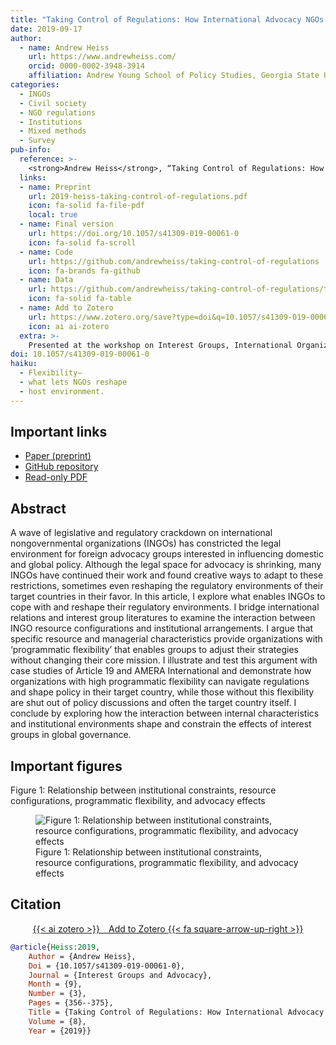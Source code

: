 ```yaml
---
title: "Taking Control of Regulations: How International Advocacy NGOs Shape the Regulatory Environments of their Target Countries"
date: 2019-09-17
author:
  - name: Andrew Heiss
    url: https://www.andrewheiss.com/
    orcid: 0000-0002-3948-3914
    affiliation: Andrew Young School of Policy Studies, Georgia State University
categories: 
  - INGOs
  - Civil society
  - NGO regulations
  - Institutions
  - Mixed methods
  - Survey
pub-info:
  reference: >-
    <strong>Andrew Heiss</strong>, “Taking Control of Regulations: How International Advocacy NGOs Shape the Regulatory Environments of their Target Countries,” <em>Interest Groups and Advocacy</em> 8, no. 3 (September 2019): 356–75, doi: <a href="https://doi.org/10.1057/s41309-019-00061-0"><code>10.1057/s41309-019-00061-0</code></a>
  links:
  - name: Preprint
    url: 2019-heiss-taking-control-of-regulations.pdf
    icon: fa-solid fa-file-pdf
    local: true
  - name: Final version
    url: https://doi.org/10.1057/s41309-019-00061-0
    icon: fa-solid fa-scroll
  - name: Code
    url: https://github.com/andrewheiss/taking-control-of-regulations
    icon: fa-brands fa-github
  - name: Data
    url: https://github.com/andrewheiss/taking-control-of-regulations/tree/master/data
    icon: fa-solid fa-table
  - name: Add to Zotero
    url: https://www.zotero.org/save?type=doi&q=10.1057/s41309-019-00061-0
    icon: ai ai-zotero
  extra: >-
    Presented at the workshop on Interest Groups, International Organizations, and Global Problem-Solving Capacity, Stockholm University, Sweden, June 2018, organized by Elizabeth Bloodgood and Lisa Dellmuth
doi: 10.1057/s41309-019-00061-0
haiku:
  - Flexibility—
  - what lets NGOs reshape
  - host environment.
---
```


## Important links

- [Paper (preprint)](2019-heiss-taking-control-of-regulations.pdf)
- [GitHub repository](https://github.com/andrewheiss/taking-control-of-regulations)
- [Read-only PDF](https://rdcu.be/bRhne)


## Abstract

A wave of legislative and regulatory crackdown on international nongovernmental organizations (INGOs) has constricted the legal environment for foreign advocacy groups interested in influencing domestic and global policy. Although the legal space for advocacy is shrinking, many INGOs have continued their work and found creative ways to adapt to these restrictions, sometimes even reshaping the regulatory environments of their target countries in their favor. In this article, I explore what enables INGOs to cope with and reshape their regulatory environments. I bridge international relations and interest group literatures to examine the interaction between INGO resource configurations and institutional arrangements. I argue that specific resource and managerial characteristics provide organizations with 'programmatic flexibility' that enables groups to adjust their strategies without changing their core mission. I illustrate and test this argument with case studies of Article 19 and AMERA International and demonstrate how organizations with high programmatic flexibility can navigate regulations and shape policy in their target country, while those without this flexibility are shut out of policy discussions and often the target country itself. I conclude by exploring how the interaction between internal characteristics and institutional environments shape and constrain the effects of interest groups in global governance.


## Important figures

Figure 1: Relationship between institutional constraints, resource configurations, programmatic flexibility, and advocacy effects

![Figure 1: Relationship between institutional constraints, resource configurations, programmatic flexibility, and advocacy effects](iga-19_fig1.png)


## Citation

<p class="buttons" style="text-align:center;">
<a class="btn btn-danger" target="_blank" href="https://www.zotero.org/save?type=doi&q=10.1057/s41309-019-00061-0">{{< ai zotero >}}&emsp;Add to Zotero {{< fa square-arrow-up-right >}}</a>
</p>

```bibtex
@article{Heiss:2019,
    Author = {Andrew Heiss},
    Doi = {10.1057/s41309-019-00061-0},
    Journal = {Interest Groups and Advocacy},
    Month = {9},
    Number = {3},
    Pages = {356--375},
    Title = {Taking Control of Regulations: How International Advocacy {NGOs} Shape the Regulatory Environments of their Target Countries},
    Volume = {8},
    Year = {2019}}
```
